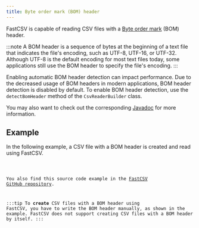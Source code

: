 ```yaml
---
title: Byte order mark (BOM) header
---
```



FastCSV is capable of reading CSV files with a [Byte order mark](https://en.wikipedia.org/wiki/Byte_order_mark)
(BOM) header.

:::note
A BOM header is a sequence of bytes at the beginning of a text file that indicates the file's encoding,
such as UTF-8, UTF-16, or UTF-32.
Although UTF-8 is the default encoding for most text files today,
some applications still use the BOM header to specify the file's encoding.
:::

Enabling automatic BOM header detection can impact performance.
Due to the decreased usage of BOM headers in modern applications, BOM header detection is disabled by default.
To enable BOM header detection, use the `detectBomHeader` method of the `CsvReaderBuilder` class.

You may also want to check out the corresponding
[Javadoc](https://javadoc.io/doc/de.siegmar/fastcsv/latest/de.siegmar.fastcsv/de/siegmar/fastcsv/reader/CsvReader.CsvReaderBuilder.html#detectBomHeader(boolean))
for more information.

## Example

In the following example, a CSV file with a BOM header is created and read using FastCSV.

<Code code={sourceCode} title="ExampleCsvReaderWithBomHeader.java" lang="java" mark={highlights}/>

You also find this source code example in the
[FastCSV GitHub repository](https://github.com/osiegmar/FastCSV/blob/main/example/src/main/java/example/ExampleCsvReaderWithBomHeader.java).

:::tip
To **create** CSV files with a BOM header using FastCSV, you have to write the BOM header manually,
as shown in the example. FastCSV does not support creating CSV files with a BOM header by itself.
:::

